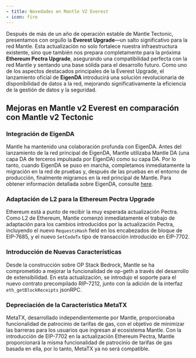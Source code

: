 ```yaml
---
- title: Novedades en Mantle V2 Everest
- icon: fire
---
```


Después de más de un año de operación estable de Mantle Tectonic, presentamos con orgullo la **Everest Upgrade**—un salto significativo para la red Mantle. Esta actualización no solo fortalece nuestra infraestructura existente, sino que también nos prepara completamente para la próxima **Ethereum Pectra Upgrade**, asegurando una compatibilidad perfecta con la red Mantle y sentando una base sólida para el desarrollo futuro. Como uno de los aspectos destacados principales de la Everest Upgrade, el lanzamiento oficial de **EigenDA** introducirá una solución revolucionaria de disponibilidad de datos a la red, mejorando significativamente la eficiencia de la gestión de datos y la seguridad.

## Mejoras en Mantle v2 Everest en comparación con Mantle v2 Tectonic

### Integración de EigenDA

Mantle ha mantenido una colaboración profunda con EigenDA. Antes del lanzamiento de la red principal de EigenDA, Mantle utilizaba Mantle DA (una capa DA de terceros impulsada por EigenDA) como su capa DA. Por lo tanto, cuando EigenDA se puso en marcha, completamos inmediatamente la migración en la red de pruebas y, después de las pruebas en el entorno de producción, finalmente migramos en la red principal de Mantle. Para obtener información detallada sobre EigenDA, consulte [here](/network/system-information/off-chain-system/eigenda).

### Adaptación de L2 para la Ethereum Pectra Upgrade

Ethereum está a punto de recibir la muy esperada actualización Pectra. Como L2 de Ethereum, Mantle comenzó inmediatamente el trabajo de adaptación para los cambios introducidos por la actualización Pectra, incluyendo el nuevo `RequestsHash` field en los encabezados de bloque de EIP-7685, y el nuevo `SetCodeTx` tipo de transacción introducido en EIP-7702.

### Introducción de Nuevas Características

Desde la construcción sobre OP Stack Bedrock, Mantle se ha comprometido a mejorar la funcionalidad de op-geth a través del desarrollo de extensibilidad. En esta actualización, se introdujo el soporte para el nuevo contrato precompilado RIP-7212, junto con la adición de la interfaz `eth_getBlockReceipts` jsonRPC.

### Depreciación de la Característica MetaTX

MetaTX, desarrollado independientemente por Mantle, proporcionaba funcionalidad de patrocinio de tarifas de gas, con el objetivo de minimizar las barreras para los usuarios que ingresan al ecosistema Mantle. Con la introducción de EIP-7702 en la actualización Ethereum Pectra, Mantle proporcionará la misma funcionalidad de patrocinio de tarifas de gas basada en ella, por lo tanto, MetaTX ya no será compatible.[](https://docs-v2.mantle.xyz/intro/whats-new-in-mantle-v2#enhancements-in-mantle-v2-tectonic-compared-to-mantle-v1)

[](https://docs-v2.mantle.xyz/intro/whats-new-in-mantle-v2#distinctions-between-mantle-v2-tectonic-and-op-stack-bedrock)
